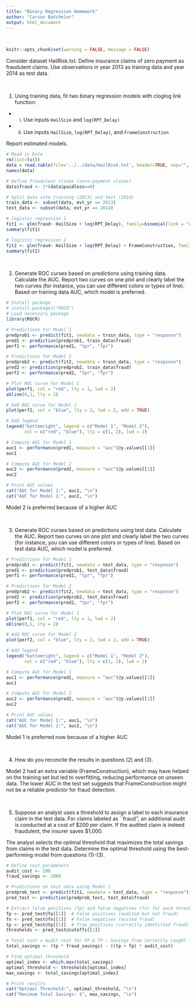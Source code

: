 ---
title: "Binary Regression Homework"
author: "Carson Batchelor"
output: html_document
---

<br>

```{r setup, include=FALSE} 
knitr::opts_chunk$set(warning = FALSE, message = FALSE) 
```

Consider dataset HailRisk.txt. Define insurance claims of zero payment as fraudulent claims. Use observations in year 2013 as training data and year 2014 as test data.


<br>

1. Using training data, fit two binary regression models with cloglog link function:

  + i) Use inputs `HailSize` and `log(RPT_Delay)`

  + ii) Use inputs `HailSize`, `log(RPT_Delay)`, and `FrameConstruction`

Report estimated models. 


```{r}
# Read in Data
rm(list=ls())
data = read.table(file='../../data/HailRisk.txt', header=TRUE, sep="", dec = ".")
names(data)

# Define fraudulent claims (zero-payment claims)
data$fraud <- 1*(data$paidloss==0)

# Split data into training (2013) and test (2014)
train_data <- subset(data, evt_yr == 2013)
test_data <- subset(data, evt_yr == 2014)

# logistic regression 1
fit1 <- glm(fraud~ HailSize + log(RPT_Delay), family=binomial(link = "cloglog"), data=train_data)  
summary(fit1)

# logistic regression 2
fit2 <- glm(fraud~ HailSize + log(RPT_Delay) + FrameConstruction, family=binomial(link = "cloglog"), data=train_data)  
summary(fit2)
```



<br>

2. Generate ROC curses based on predictions using training data. Calculate the AUC. Report two curves on one plot and clearly label the two curves (for instance, you can use different colors or types of line). Based on training data AUC, which model is preferred.

```{r}
# Install package
# install.packages("ROCR")
# Load necessary package
library(ROCR)

# Predictions for Model 1
predprob1 <- predict(fit1, newdata = train_data, type = "response")
pred1 <- prediction(predprob1, train_data$fraud)
perf1 <- performance(pred1, "tpr", "fpr")

# Predictions for Model 2
predprob2 <- predict(fit2, newdata = train_data, type = "response")
pred2 <- prediction(predprob2, train_data$fraud)
perf2 <- performance(pred2, "tpr", "fpr")

# Plot ROC curve for Model 1
plot(perf1, col = "red", lty = 1, lwd = 2)
abline(0,1, lty = 2)

# Add ROC curve for Model 2
plot(perf2, col = "blue", lty = 2, lwd = 2, add = TRUE)

# Add legend
legend("bottomright", legend = c("Model 1", "Model 2"), 
       col = c("red", "blue"), lty = c(1, 2), lwd = 2)

```
```{r}
# Compute AUC for Model 1
auc1 <- performance(pred1, measure = "auc")@y.values[[1]]
auc1

# Compute AUC for Model 2
auc2 <- performance(pred2, measure = "auc")@y.values[[1]]
auc2

# Print AUC values
cat("AUC for Model 1:", auc1, "\n")
cat("AUC for Model 2:", auc2, "\n")
```
Model 2 is preferred because of a higher AUC

<br>

3. Generate ROC curses based on predictions using test data. Calculate the AUC. Report two curves on one plot and clearly label the two curves (for instance, you can use different colors or types of line). Based on test data AUC, which model is preferred.

```{r}

# Predictions for Model 1
predprob1 <- predict(fit1, newdata = test_data, type = "response")
pred1 <- prediction(predprob1, test_data$fraud)
perf1 <- performance(pred1, "tpr", "fpr")

# Predictions for Model 2
predprob2 <- predict(fit2, newdata = test_data, type = "response")
pred2 <- prediction(predprob2, test_data$fraud)
perf2 <- performance(pred2, "tpr", "fpr")

# Plot ROC curve for Model 1
plot(perf1, col = "red", lty = 1, lwd = 2)
abline(0,1, lty = 2)

# Add ROC curve for Model 2
plot(perf2, col = "blue", lty = 2, lwd = 2, add = TRUE)

# Add legend
legend("bottomright", legend = c("Model 1", "Model 2"), 
       col = c("red", "blue"), lty = c(1, 2), lwd = 2)

```
```{r}

# Compute AUC for Model 1
auc1 <- performance(pred1, measure = "auc")@y.values[[1]]
auc1

# Compute AUC for Model 2
auc2 <- performance(pred2, measure = "auc")@y.values[[1]]
auc2

# Print AUC values
cat("AUC for Model 1:", auc1, "\n")
cat("AUC for Model 2:", auc2, "\n")

```
Model 1 is preferred now because of a higher AUC

<br>


4. How do you reconcile the results in questions (2) and (3).

Model 2 had an extra variable (FrameConstruction), which may have helped on the training set but led to overfitting, reducing performance on unseen data.
The lower AUC in the test set suggests that FrameConstruction might not be a reliable predictor for fraud detection.

<br>

5. Suppose an analyst uses a threshold to assign a label to each insurance claim in the test data. For claims labeled as ``fraud'', an additional audit is conducted at a cost of \$200 per claim. If the audited claim is indeed fraudulent, the insurer saves \$1,000. 

The analyst selects the optimal threshold that maximizes the total savings from claims in the test data. Determine the optimal threshold using the best-performing model from questions (1)-(3).

```{r}

# Define cost parameters
audit_cost <- 200
fraud_savings <- 1000

# Predictions on test data using Model 1
predprob_test <- predict(fit1, newdata = test_data, type = "response")
pred_test <- prediction(predprob_test, test_data$fraud)

# Extract false positives (fp) and false negatives (fn) for each threshold
fp <- pred_test@fp[[1]]  # False positives (audited but not fraud)
fn <- pred_test@fn[[1]]  # False negatives (missed fraud)
tp <- pred_test@tp[[1]]  # True positives (correctly identified fraud)
thresholds <- pred_test@cutoffs[[1]]

# Total cost = Audit cost for FP & TP - Savings from correctly caught fraud (TP)
total_savings <- (tp * fraud_savings) - ((tp + fp) * audit_cost)

# Find optimal threshold
optimal_index <- which.max(total_savings)
optimal_threshold <- thresholds[optimal_index]
max_savings <- total_savings[optimal_index]

# Print results
cat("Optimal Threshold:", optimal_threshold, "\n")
cat("Maximum Total Savings: $", max_savings, "\n")


```


<br><br>
<br>
